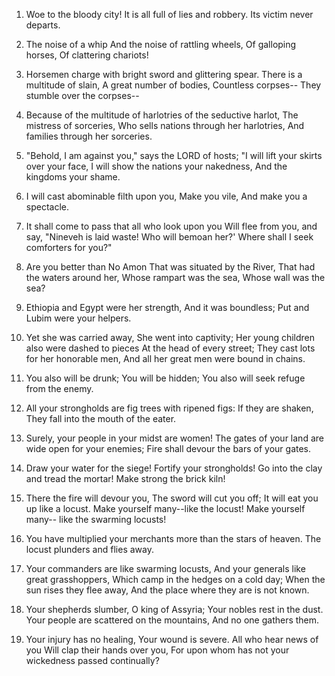 
1. Woe to the bloody city! It is all full of lies and robbery. Its victim never departs.

2. The noise of a whip And the noise of rattling wheels, Of galloping horses, Of clattering chariots!

3. Horsemen charge with bright sword and glittering spear. There is a multitude of slain, A great number of bodies, Countless corpses-- They stumble over the corpses--

4. Because of the multitude of harlotries of the seductive harlot, The mistress of sorceries, Who sells nations through her harlotries, And families through her sorceries.

5. "Behold, I am against you," says the LORD of hosts; "I will lift your skirts over your face, I will show the nations your nakedness, And the kingdoms your shame.

6. I will cast abominable filth upon you, Make you vile, And make you a spectacle.

7. It shall come to pass that all who look upon you Will flee from you, and say, "Nineveh is laid waste! Who will bemoan her?' Where shall I seek comforters for you?"

8. Are you better than No Amon That was situated by the River, That had the waters around her, Whose rampart was the sea, Whose wall was the sea?

9. Ethiopia and Egypt were her strength, And it was boundless; Put and Lubim were your helpers.

10. Yet she was carried away, She went into captivity; Her young children also were dashed to pieces At the head of every street; They cast lots for her honorable men, And all her great men were bound in chains.

11. You also will be drunk; You will be hidden; You also will seek refuge from the enemy.

12. All your strongholds are fig trees with ripened figs: If they are shaken, They fall into the mouth of the eater.

13. Surely, your people in your midst are women! The gates of your land are wide open for your enemies; Fire shall devour the bars of your gates.

14. Draw your water for the siege! Fortify your strongholds! Go into the clay and tread the mortar! Make strong the brick kiln!

15. There the fire will devour you, The sword will cut you off; It will eat you up like a locust. Make yourself many--like the locust! Make yourself many-- like the swarming locusts!

16. You have multiplied your merchants more than the stars of heaven. The locust plunders and flies away.

17. Your commanders are like swarming locusts, And your generals like great grasshoppers, Which camp in the hedges on a cold day; When the sun rises they flee away, And the place where they are is not known.

18. Your shepherds slumber, O king of Assyria; Your nobles rest in the dust. Your people are scattered on the mountains, And no one gathers them.

19. Your injury has no healing, Your wound is severe. All who hear news of you Will clap their hands over you, For upon whom has not your wickedness passed continually?



